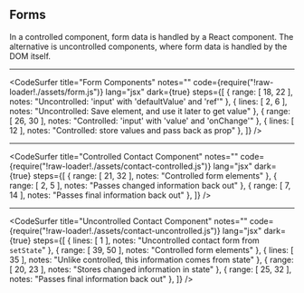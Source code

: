 
## Forms

In a controlled component, form data is handled by a React component. The alternative is uncontrolled components, where form data is handled by the DOM itself.

---

<CodeSurfer
  title="Form Components"
  notes=""
  code={require("!raw-loader!./assets/form.js")}
  lang="jsx"
  dark={true}
  steps={[
    { range: [ 18, 22 ], notes: "Uncontrolled: 'input' with 'defaultValue' and 'ref'" },
    { lines: [ 2, 6 ], notes: "Uncontrolled: Save element, and use it later to get value" },
    { range: [ 26, 30 ], notes: "Controlled: 'input' with 'value' and 'onChange'" },
    { lines: [ 12 ], notes: "Controlled: store values and pass back as prop" },
  ]}
/>

---

<CodeSurfer
  title="Controlled Contact Component"
  notes=""
  code={require("!raw-loader!./assets/contact-controlled.js")}
  lang="jsx"
  dark={true}
  steps={[
    { range: [ 21, 32 ], notes: "Controlled form elements" },
    { range: [ 2, 5 ], notes: "Passes changed information back out" },
    { range: [ 7, 14 ], notes: "Passes final information back out" },
  ]}
/>

---

<CodeSurfer
  title="Uncontrolled Contact Component"
  notes=""
  code={require("!raw-loader!./assets/contact-uncontrolled.js")}
  lang="jsx"
  dark={true}
  steps={[
    { lines: [ 1 ], notes: "Uncontrolled contact form from `setState`" },
    { range: [ 39, 50 ], notes: "Controlled form elements" },
    { lines: [ 35 ], notes: "Unlike controlled, this information comes from state" },
    { range: [ 20, 23 ], notes: "Stores changed information in state" },
    { range: [ 25, 32 ], notes: "Passes final information back out" },
  ]}
/>
